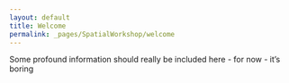 ```yaml
---
layout: default
title: Welcome
permalink: _pages/SpatialWorkshop/welcome
---
```

Some profound information should really be included here - 
for now - it's boring
